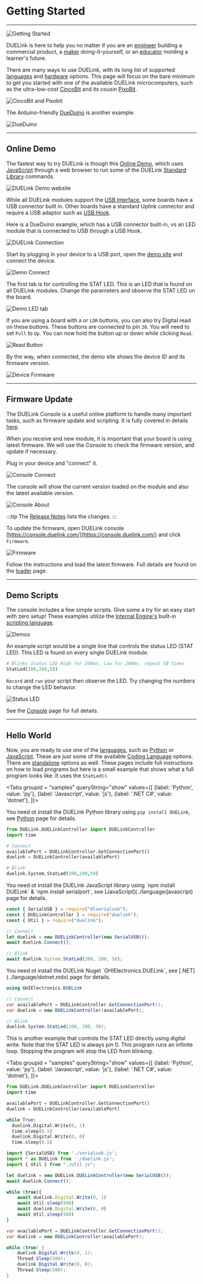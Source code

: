
# Getting Started

---

![Getting Started](pathname:///img/getting-started.png)

DUELink is here to help you no matter if you are an [engineer](./engineers) building a commercial product, a [maker](./makers) doing-it-yourself, or an [educator](./educators) molding a learner's future.

There are many ways to use DUELink, with its long list of supported [languages](../language/intro) and [hardware](../hw/intro) options. This page will focus on the bare minimum to get you started with one of the available DUELink microcomputers, such as the ultra-low-cost [CincoBit](../catalog/microcomputer/cincobit) and its cousin [PixoBit](../catalog/microcomputer/pixobit).

![CincoBit and Pixobit](pathname:///img/cincobit-pixobit.png)

The Arduino-friendly [DueDuino](../catalog/microcomputer/dueduino) is another example.

![DueDuino](pathname:///img/dueduino.png)

---

## Online Demo

The fastest way to try DUELink is though this [Online Demo](https://demo.duelink.com/), which uses [JavaScript](../language/javascript) through a web browser to run some of the DUELink [Standard Library](../engine/stdlib) commands.

![DUELink Demo website](pathname:///img/demo-website.png)

While all DUELink modules support the [USB Interface](../interface/usb), some boards have a USB connector built in. Other boards have a standard Uplink connector and require a USB adaptor such as [USB Hook](../catalog/accessory/usb-hook).

Here is a DueDuino example, which has a USB connector built-in, vs an LED module that is connected to USB through a USB Hook.

![DUELink Connection](pathname:///img/duelink-connection.png)
 
Start by plugging in your device to a USB port, open the [demo site](https://demo.duelink.com/) and connect the device.

![Demo Connect](pathname:///img/demo-connect.png)

The first tab is for controlling the STAT LED. This is an LED that is found on all DUELink modules. Change the parameters and observe the STAT LED on the board.

![Demo LED tab](pathname:///img/demo-led-tab.png)

If you are using a board with `A` or `LDR` buttons, you can also try Digital read on these buttons. These buttons are connected to pin `20`. You will need to set `Pull` to `Up`. You can now hold the button up or down while clicking `Read`.

![Read Button](pathname:///img/demo-digital-read.png)

By the way, when connected, the demo site shows the device ID and its firmware version.

![Device Firmware](pathname:///img/demo-firmware-version.png)

---

## Firmware Update

The DUELink Console is a useful online platform to handle many important tasks, such as firmware update and scripting. It is fully covered in details [here](../console).

When you receive and new module, it is important that your board is using latest firmware. We will use the Console to check the firmware version, and update if necessary. 

Plug in your device and "connect" it.

![Console Connect](pathname:///img/due-connect.png)

The console will show the current version loaded on the module and also the latest available version.

![Console About](pathname:///img/console-about.png)

:::tip
The [Release Notes](../release-notes) lists the changes.
:::

To update the firmware, open DUELink console [https://console.duelink.com/](https://console.duelink.com/) and click `Firmware`.

![Firmware](pathname:///img/due-firmware.png)

Follow the instructions and load the latest firmware. Full details are found on the [loader](../loader) page.

---

## Demo Scripts

The console includes a few simple scripts. Give some a try for an easy start with zero setup! These examples utilize the [Internal Engine's](../engine/intro) built-in [scripting language](../engine/scripting).

![Demos](pathname:///img/due-demos.png)

An example script would be a single line that controls the status LED (STAT LED). This LED is found on every single DUELink module.

```py
# Blinks Status LED High for 200ms, Low for 200ms, repeat 50 times
StatLed(200,200,50)
```

`Record` and `run` your script then observe the LED. Try changing the numbers to change the LED behavior.

![Status LED](pathname:///img/statled-blink.gif)

See the [Console](../console) page for full details.

---

## Hello World

Now, you are ready to use one of the [languages](../language/intro), such as [Python](../language/python) or [JavaScript](../language/javascript). These are just some of the available [Coding Language](../language/intro) options. There are [standalone](../language/standalone) options as well. These pages include full instructions on how to load programs but here is a small example that shows what a full program looks like. It uses the `StatLed()`.

<Tabs groupid = "samples" queryString="show"
  values={[
    {label: 'Python', value: 'py'},
    {label: 'Javascript', value: 'js'},
    {label: '.NET C#', value: 'dotnet'},
  ]}>

<TabItem value="py">

You need ot install the DUELink Python library using `pip install DUELink`, see [Python](../language/python) page for details.

```py
from DUELink.DUELinkController import DUELinkController
import time

# Connect
availablePort = DUELinkController.GetConnectionPort()
duelink = DUELinkController(availablePort)

# Blink
duelink.System.StatLed(200,200,50)
```

</TabItem>

<TabItem value="js">
You need ot install the DUELink JavaScript library using `npm install DUELink` & `npm install serialport`, see [JavaScript](../language/javascript) page for details.

```js
const { SerialUSB } = require("dlserialusb");
const { DUELinkController } = require("duelink");
const { Util } = require("duelink");

// Connect
let duelink = new DUELinkController(new SerialUSB());
await duelink.Connect();

// Blink
await duelink.System.StatLed(200, 200, 50);
```

</TabItem>
<TabItem value="dotnet">
You need ot install the DUELink Nuget `GHIElectronics.DUELink`, see [.NET](../language/dotnet.mdx) page for details.

```csharp
using GHIElectronics.DUELink

// Connect
var availablePort = DUELinkController.GetConnectionPort();
var duelink = new DUELinkController(availablePort);

// Blink
duelink.System.StatLed(200, 200, 50);
```

</TabItem>
</Tabs>

This is another example that controls the STAT LED directly using digital write. Note that the STAT LED is always pin 0. This program runs an infinite loop. Stopping the program will stop the LED from blinking.

<Tabs groupid = "samples" queryString="show"
  values={[
    {label: 'Python', value: 'py'},
    {label: 'Javascript', value: 'js'},
    {label: '.NET C#', value: 'dotnet'},
  ]}>

<TabItem value="py">

```py
from DUELink.DUELinkController import DUELinkController
import time

availablePort = DUELinkController.GetConnectionPort()
duelink = DUELinkController(availablePort)

while True:
  duelink.Digital.Write(0, 1)
  time.sleep(0.5)
  duelink.Digital.Write(0, 0)
  time.sleep(0.5)
```

</TabItem>
<TabItem value="js">

```js
import {SerialUSB} from './serialusb.js';
import * as DUELink from './duelink.js';
import { Util } from "./util.js";

let duelink = new DUELink.DUELinkController(new SerialUSB());
await duelink.Connect();

while (true){
    await duelink.Digital.Write(0, 1)
    await Util.sleep(500)
    await duelink.Digital.Write(0, 0)
    await Util.sleep(500)
}
```

</TabItem>
<TabItem value="dotnet">

```cs
var availablePort = DUELinkController.GetConnectionPort();
var duelink = new DUELinkController(availablePort);

while (true) {
    duelink.Digital.Write(0, 1);
    Thread.Sleep(500);
    duelink.Digital.Write(0, 0);
    Thread.Sleep(500);
}
```

</TabItem>
</Tabs>
